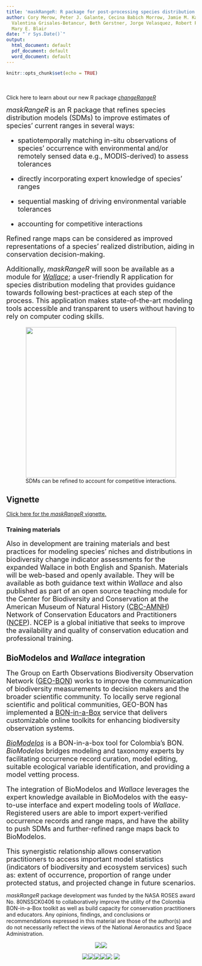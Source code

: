```yaml
---
title: 'maskRangeR: R package for post-processing species distribution models'
author: Cory Merow, Peter J. Galante, Cecina Babich Morrow, Jamie M. Kass, Alex Moore,
  Valentina Grisales-Betancur, Beth Gerstner, Jorge Velasquez, Robert P. Anderson,
  Mary E. Blair
date: "`r Sys.Date()`"
output:
  html_document: default
  pdf_document: default
  word_document: default
---
```


```r
knitr::opts_chunk$set(echo = TRUE)
```
</br>
</br>
Click here to learn about our new R package [*changeRangeR*](./changeRangeRwebsite.html)

<font size="4">
*maskRangeR* is an R package that refines species distribution models (SDMs) to improve estimates of species' current ranges in several ways:

  - spatiotemporally matching in-situ observations of species’ occurrence with environmental and/or remotely sensed data e.g., MODIS-derived) to assess tolerances
  
  - directly incorporating expert knowledge of species' ranges
  
  - sequential masking of driving environmental variable tolerances 
  
  - accounting for competitive interactions

Refined range maps can be considered as improved representations of a species' realized distribution, aiding in conservation decision-making.

Additionally, *maskRangeR* will soon be available as a module for [*Wallace*](https://wallaceecomod.github.io/); a user-friendly R application for species distribution modeling that provides guidance towards following best-practices at each step of the process. This application makes state-of-the-art modeling tools accessible and transparent to users without having to rely on computer coding skills. 

</font>

<center>
<img src="./websiteImages/fig1.png" width="400">
</br>
SDMs can be refined to account for competitive interactions. 
</center>

## **Vignette**

[Click here for the *maskRangeR* vignette.](maskRangeR_Tutorial.html)

### **Training materials**
<font size="4">Also in development are training materials and best practices for modeling species' niches and distributions in biodiversity change indicator assessments for the expanded Wallace in both English and Spanish. Materials will be web-based and openly available. They will be available as both guidance text within *Wallace* and also published as part of an open source teaching module for the Center for Biodiversity and Conservation at the American Museum of Natural History ([CBC-AMNH](https://www.amnh.org/our-research/center-for-biodiversity-conservation)) Network of Conservation Educators and Practitioners ([NCEP](https://www.amnh.org/our-research/center-for-biodiversity-conservation/capacity-development/ncep)). NCEP is a global initiative that seeks to improve the availability and quality of conservation education and professional training.</font>


## **BioModelos and *Wallace* integration**
<font size="4">The Group on Earth Observations Biodiversity Observation Network ([GEO-BON](https://geobon.org/)) works to improve the communication of biodiversity measurements to decision makers and the broader scientific community. To locally serve regional scientific and political communities, GEO-BON has implemented a [BON-in-a-Box](https://geobon.org/bon-in-a-box/) service that delivers customizable online toolkits for enhancing biodiversity observation systems.

[*BioModelos*](http://biomodelos.humboldt.org.co/) is a BON-in-a-box tool for Colombia’s BON. *BioModelos* bridges  modeling and taxonomy experts by facilitating occurrence record curation, model editing, suitable ecological variable identification, and providing a model vetting process. 

The integration of BioModelos and *Wallace* leverages the expert knowledge available in BioModelos with the easy-to-use interface and expert modeling tools of *Wallace*. Registered users are able to import expert-verified occurrence records and range maps, and have the ability to push SDMs and further-refined range maps back to BioModelos.

This synergistic relationship allows conservation practitioners to access important model statistics (indicators of biodiversity and ecosystem services) such as: extent of occurrence, proportion of range under protected status, and projected change in future scenarios.
</font>


*maskRangeR* package development was funded by the NASA ROSES award No. 80NSSCK0406 to collaboratively improve the utility of the Colombia BON-in-a-Box toolkit as well as build capacity for conservation practitioners and educators. Any opinions, findings, and conclusions or recommendations expressed in this material are those of the author(s) and do not necessarily reflect the views of the National Aeronautics and Space Administration.


<center>

[![](./websiteImages/NASA.png)](https://www.nasa.gov/)[![](./websiteImages/GEOBON.png)](https://geobon.org/)

[![](./websiteImages/Pace.png)](https://www.pace.edu/)[![](./websiteImages/CCNY.png)](https://www.ccny.cuny.edu/)[![](./websiteImages/CUNY.png)](http://www2.cuny.edu/)[![](./websiteImages/UConn.png)](https://uconn.edu/)[![](./websiteImages/Humboldt.png)](http://www.humboldt.org.co/en/)
[![](./websiteImages/CBC.png)](https://www.amnh.org/our-research/center-for-biodiversity-conservation)
</center>
